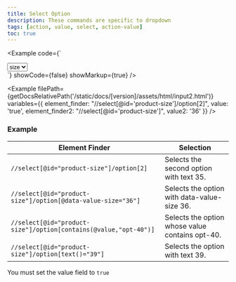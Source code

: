 ```yaml
---
title: Select Option
description: These commands are specific to dropdown
tags: [action, value, select, action-value]
toc: true
---
```



<Example
  code={`
  <div class="p-3">
  <select id="product-size" class="form-select">
    <option>size</option>
    <option data-value-class="opt-35item-0" data-value-size="35" value="opt-35item-0">
      35
    </option>
    <option data-value-class="opt-36item-1" data-value-size="36" value="opt-36item-1">
      36
    </option>
    <option data-value-class="opt-37item-2" data-value-size="37" value="opt-37item-2">
      37
    </option>
    <option data-value-class="opt-38item-3" data-value-size="38" value="opt-38item-3">
      38
    </option>
    <option data-value-class="opt-39item-4" data-value-size="39" value="opt-39item-4">
      39
    </option>
    <option data-value-class="opt-40item-5" data-value-size="40" value="opt-40item-5">
      40
    </option>
  </select></div>`}
  showCode={false}
  showMarkup={true}
/>

<Example
  filePath={getDocsRelativePath('/static/docs/[version]/assets/html/input2.html')}
  variables={{
    element_finder: "//select[@id='product-size']/option[2]",
    value: 'true',
    element_finder2: "//select[@id='product-size']",
    value2: '36'
  }}
/>

### Example

<BsTable>

| **Element Finder**                                               | **Selection**                                   |
| ---------------------------------------------------------------- | ----------------------------------------------- |
| `//select[@id="product-size"]/option[2]`                         | Selects the second option with text 35.         |
| `//select[@id="product-size"]/option[@data-value-size="36"]`     | Selects the option with data-value-size 36.     |
| `//select[@id="product-size"]/option[contains(@value,"opt-40")]` | Selects the option whose value contains opt-40. |
| `//select[@id="product-size"]/option[text()="39"]`               | Selects the option with text 39.                |

</BsTable>

<Callout type="info">You must set the value field to `true`</Callout>
